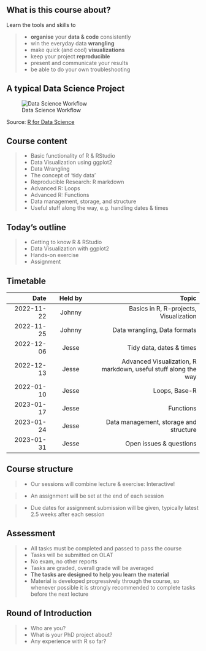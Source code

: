 ## What is this course about?

Learn the tools and skills to 

> - __organise__ your __data & code__ consistently
> - win the everyday data __wrangling__
> - make quick (and cool) __visualizations__
> - keep your project __reproducible__
> - present and communicate your results
> - be able to do your own troubleshooting


## A typical Data Science Project

![Data Science Workflow](./figures/Data_exploration.png)

Source: [R for Data Science](https://r4ds.had.co.nz/)

## Course content

> - Basic functionality of R & RStudio
> - Data Visualization using ggplot2
> - Data Wrangling
> - The concept of 'tidy data'
> - Reproducible Research: R markdown
> - Advanced R: Loops
> - Advanced R: Functions
> - Data management, storage, and structure
> - Useful stuff along the way, e.g. handling dates & times


::: {.content-visible when-profile="slides"}

## Today's outline

> - Getting to know R & RStudio
> - Data Visualization with ggplot2
> - Hands-on exercise
> - Assignment

:::

::: {.content-visible when-profile="slides"}

## Timetable 

| Date | Held by | Topic |
|---:|:--:|---------:|
| 2022-11-22 | Johnny | Basics in R, R-projects, Visualization | 
| 2022-11-25 | Johnny | Data wrangling, Data formats| 
| 2022-12-06 | Jesse | Tidy data, dates & times |
| 2022-12-13 | Jesse | Advanced Visualization, R markdown, useful stuff along the way |
| 2022-01-10 | Jesse | Loops, Base-R | 
| 2023-01-17 | Jesse | Functions | 
| 2023-01-24 | Jesse | Data management, storage and structure |
| 2023-01-31 | Jesse | Open issues & questions |

:::

::: {.content-visible when-profile="slides"}

## Course structure

> - Our sessions will combine lecture & exercise: Interactive!

> - An assignment will be set at the end of each session

> - Due dates for assignment submission will be given, typically latest 2.5 weeks after each session

:::

::: {.content-visible when-profile="slides"}


## Assessment
> - All tasks must be completed and passed to pass the course
> - Tasks will be submitted on OLAT
> - No exam, no other reports
> - Tasks are graded, overall grade will be averaged
> - __The tasks are designed to help you learn the material__ 
> - Material is developed progressively through the course, so whenever possible it is strongly recommended to complete tasks before the next lecture

:::

::: {.content-visible when-profile="slides"}


## Round of Introduction

>- Who are you?
>- What is your PhD project about?
>- Any experience with R so far?


:::